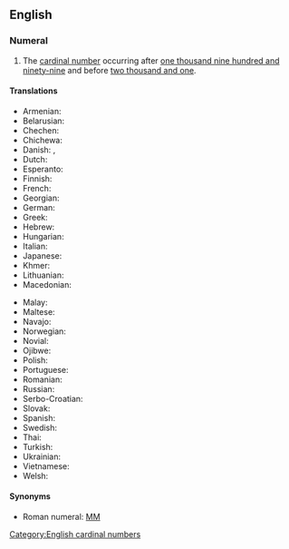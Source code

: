 ==English==

===Numeral===
{{head|en|numeral}}

# The [[cardinal number]] occurring after [[one thousand nine hundred and ninety-nine]] and before [[two thousand and one]].

====Translations====
{{trans-top|cardinal number}}
* Armenian: {{t|hy|երկու հազար}}
* Belarusian: {{t|be|дзве ты́сячы|f|sc=Cyrl}}
* Chechen: {{t|ce|ши эзар}}
* Chichewa: {{t|ny|zikwi ziwiri}}
* Danish: {{t|da|to tusind|n}}, {{t|da|to tusinde|n}}
* Dutch: {{t+|nl|tweeduizend|f}}
* Esperanto: {{t|eo|du mil}}
* Finnish: {{t+|fi|kaksituhatta}}
* French: {{t|fr|deux mille}}
* Georgian: {{t|ka|ორი ათასი}}
* German: {{t|de|zweitausend|f}}
* Greek: {{t+|el|δύο χιλιάδες}}
* Hebrew: {{t|he|אלפיים|tr=alpayim|sc=Hebr}}
* Hungarian: {{t+|hu|kétezer}}
* Italian: {{t+|it|duemila}}
* Japanese: {{t|ja|二千|tr=nisen}}
* Khmer: {{t|km|ពីរពាន់|tr=pii poan|sc=Khmr}}
* Lithuanian: {{t|lt|du tūkstančiai}}
* Macedonian: {{t|mk|две илјади}}
{{trans-mid}}
* Malay: {{t|ms|dua ribu}}
* Maltese: {{t|mt|elfejn}}
* Navajo: {{t|nv|naakidi mííl}}
* Norwegian: {{t|no|to tusen}}
* Novial: {{t|nov|dumil}}
* Ojibwe: {{t|oj|niinzhosagoons}}
* Polish: {{t|pl|dwa tysiące}}
* Portuguese: {{t|pt|dois mil}}
* Romanian: {{t|ro|două mii}}
* Russian: {{t+|ru|две ты́сячи|f}}
* Serbo-Croatian: {{t|sh|dvije hiljad|f|sc=Latn}}
* Slovak: {{t|sk|dvetisíc}}
* Spanish: {{t|es|dos mil|m}}
* Swedish: {{t|sv|två tusen}}
* Thai: {{t|th|สองพัน|tr=sŏng pan|sc=Thai}}
* Turkish: {{t|tr|iki bin}}
* Ukrainian: {{t|uk|дві ти́сячі|sc=Cyrl}}
* Vietnamese: {{t|vi|hai ngàn}}
* Welsh: {{t|cy|dwy fil}}
{{trans-bottom}}

====Synonyms====
* Roman numeral: [[MM]]

[[Category:English cardinal numbers]]